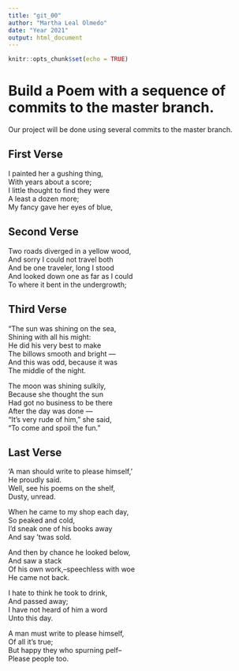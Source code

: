 ```yaml
---
title: "git_00"
author: "Martha Leal Olmedo"
date: "Year 2021"
output: html_document
---
```


```r
knitr::opts_chunk$set(echo = TRUE)
```
# Build a Poem with a sequence of commits to the master branch.
Our project will be done using several commits to the master branch.
<!-- Do not modify or change any text in "!--" bracketed areas such as this --- these are instructions to
you, if you change any of this the git program will notice it and compromise your git merging strategy !-->

## First Verse 
<!--Put the first five lines of a poem by Lewis Carrol in this section!-->
I painted her a gushing thing,  
With years about a score;  
I little thought to find they were  
A least a dozen more;  
My fancy gave her eyes of blue,  

## Second Verse
<!--Put the first five lines of a poem by Robert Frost here!-->
Two roads diverged in a yellow wood,  
And sorry I could not travel both  
And be one traveler, long I stood    
And looked down one as far as I could    
To where it bent in the undergrowth;    

## Third Verse
<!--Put the first two verses of The Walrus and the Carpenter here!-->
"The sun was shining on the sea,  
      Shining with all his might:  
He did his very best to make  
      The billows smooth and bright —  
And this was odd, because it was  
      The middle of the night. 
      
  
The moon was shining sulkily,  
      Because she thought the sun  
Had got no business to be there  
      After the day was done —  
"It's very rude of him," she said,  
      "To come and spoil the fun."    
      
## Last Verse
<!--Put a short poem of your choice 8-20 lines,here!-->
'A man should write to please himself,'  
 He proudly said.  
Well, see his poems on the shelf,  
 Dusty, unread.  
  
When he came to my shop each day,  
 So peaked and cold,  
I'd sneak one of his books away  
 And say 'twas sold.  
  
And then by chance he looked below,  
 And saw a stack  
Of his own work,--speechless with woe  
 He came not back.  
  
I hate to think he took to drink,  
 And passed away;  
I have not heard of him a word  
 Unto this day.  
  
A man must write to please himself,  
 Of all it's true;  
But happy they who spurning pelf--  
 Please people too.  